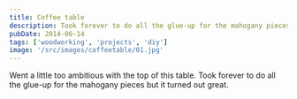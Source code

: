 ```yaml
---
title: Coffee table
description: Took forever to do all the glue-up for the mahogany pieces but it turned out great.
pubDate: 2014-06-14
tags: ['woodworking', 'projects', 'diy']
image: '/src/images/coffeetable/01.jpg'
---
```



Went a little too ambitious with the top of this table. Took forever to do all the glue-up for the mahogany pieces but it turned out great.

<Gallery folder="coffeetable" count={4} />
